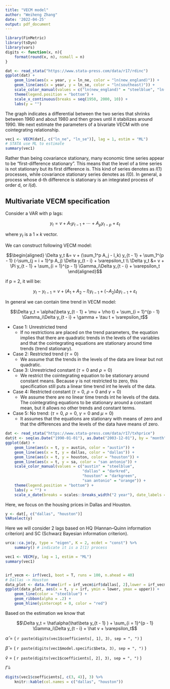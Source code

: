 ```yaml
---
title: "VECM model"
author: "Weiheng Zhang"
date: '2022-04-25'
output: pdf_document
---
```


```r
library(FinMetric)
library(tsDyn)
library(vars)
digits <- function(x, n){
    format(round(x, n), nsmall = n)
}
```



```r
dat <- read_stata("https://www.stata-press.com/data/r17/rdinc")
ggplot(dat) +
    geom_line(aes(x = year, y = ln_ne, color = "ln(new_england)")) +
    geom_line(aes(x = year, y = ln_se, color = "ln(southeast)")) +
    scale_color_manual(values = c("ln(new_england)" = "steelblue", "ln(southeast)" = "darkred")) +
    theme(legend.position = "bottom") +
    scale_x_continuous(breaks = seq(1950, 2000, 10)) +
    labs(y = "")
```
The graph indicates a differential between the two series that shrinks between 1960 and about 1980 and then grows until it stabilizes around 1990. We next estimate the parameters of a bivariate VECM with one cointegrating relationship.

```r
vec1 <- VECM(dat[, c("ln_ne", "ln_se")], lag = 1, estim = "ML")
# STATA use ML to estimate
summary(vec1)
```

Rather than being covariance stationary, many economic time series appear to be "first-difference stationary". This means that the level of a time series is not stationary but its first difference is. This kind of series denotes as $I(1)$ processes, while covariance stationary series denotes as $I(0)$. In general, a process whose d-th difference is stationary is an integrated process of order d, or $I(d)$.

## Multivariate VECM specification

Consider a VAR with p lags:

$$y_t = v + A_1 y_{t - 1} + \cdots + A_p y_{t - p} + \varepsilon_t$$

where $y_t$ is a $1\times k$ vector.

We can construct following VECM model:

$$\begin{aligned}
\Delta y_t &= v + (\sum_1^p A_j - I_k) y_{t - 1} + \sum_1^{p - 1} (-\sum_{j = i + 1}^p A_j) \Delta y_{t - i} + \varepsilon_t \\
\Delta y_t &= v + \Pi y_{t - 1} + \sum_{i = 1}^{p - 1} \Gamma_i\Delta y_{t - i} + \varepsilon_t
\end{aligned}$$

if p = 2, it will be:

$$y_t - y_{t - 1} = v + (A_1 + A_2 - I) y_{t - 1} + (-A_2)\Delta y_{t - 1} + \varepsilon_t$$


In general we can contain time trend in VECM model:

$$\Delta y_t = \alpha(\beta y_{t - 1} + \mu + \rho t) + \sum_{i = 1}^{p - 1} \Gamma_i\Delta y_{t - i} + \gamma + \tau t + \varepsilon_t$$

* Case 1: Unrestricted trend
    * If no restrictions are placed on the trend parameters, the equation implies that there are quadratic trends in the levels of the variables and that the cointegrating equations are stationary around time trends (trend stationary).
* Case 2: Restricted trend ($\tau = 0$)
    * We assume that the trends in the levels of the data are linear but not quadratic.
* Case 3: Unrestricted constant ($\tau = 0$ and $\rho = 0$)
    * We restrict the cointegrating equation to be stationary around constant means. Because $\gamma$ is not restricted to zero, this specification still puts a linear time trend int he levels of the data.
* Case 4: Restricted constant ($\tau = 0$, $\rho = 0$ and $\gamma = 0$)
    * We assume there are no linear time trends int he levels of the data. The cointegrating equations to be stationary around a constant mean, but it allows no other trends and constant terms.
* Case 5: No trend: ($\tau = 0$, $\rho = 0$, $\gamma = 0$ and $\mu = 0$)
    * It assumes that the equations are stationary with means of zero and that the differences and the levels of the data have means of zero.
    
```r
dat <- read_stata("https://www.stata-press.com/data/r17/txhprice")
dat$t <- seq(as.Date("1990-01-01"), as.Date("2003-12-01"), by = "month")
ggplot(dat) +
    geom_line(aes(x = t, y = austin, color = "austin")) +
    geom_line(aes(x = t, y = dallas, color = "dallas")) +
    geom_line(aes(x = t, y = houston, color = "houston")) +
    geom_line(aes(x = t, y = sa, color = "san antonio")) +
    scale_color_manual(values = c("austin" = "steelblue", 
                                  "dallas" = "darkred",
                                  "houston" = "darkgreen",
                                  "san antonio" = "orange")) +
    theme(legend.position = "bottom") +
    labs(y = "") +
    scale_x_date(breaks = scales::breaks_width("2 year"), date_labels = "%Y-%m")
```

Here, we focus on the housing prices in Dallas and Houston. 

```r
y <- dat[, c("dallas", "houston")]
VARselect(y)
```

Here we will consider 2 lags based on HQ (Hannan–Quinn information criterion) and SC (Schwarz Bayesian information criterion).

```r
urca::ca.jo(y, type = "eigen", K = 2, ecdet = "const") %>% 
    summary() # indicate it is a I(1) process

vec1 <- VECM(y, lag = 1, estim = "ML")
summary(vec1)


irf_vecm <- irf(vec1, boot = T, runs = 100, n.ahead = 40)
# Dallas -> Houston
data_plot <- data.frame(irf = irf_vecm$irf$dallas[, 2],lower = irf_vecm$Lower$dallas[, 2], upper = irf_vecm$Upper$dallas[, 2], t = 0:40)
ggplot(data_plot, aes(x = t, y = irf, ymin = lower, ymax = upper)) +
    geom_line(color = "steelblue") +
    geom_ribbon(alpha = .2) +
    geom_hline(yintercept = 0, color = "red")
```

Based on the estimation we know that

$$\Delta y_t = \hat\alpha(\hat\beta y_{t - 1} ) + \sum_{i = 1}^{p - 1} \Gamma_i\Delta y_{t - i} + \hat v + \varepsilon_t$$

$\hat \alpha = ($ `r paste(digits(vec1$coefficients[, 1], 3), sep = ", ")` $)$

$\hat \beta = ($ `r paste(digits(vec1$model.specific$beta, 3), sep = ", ")` $)$
    
$\hat v = ($ `r paste(digits(vec1$coefficients[, 2], 3), sep = ", ")` $)$
    
$\hat\Gamma =$ 

```r
digits(vec1$coefficients[, c(3, 4)], 3) %>% 
    knitr::kable(col.names = c("dallas", "houston"))
```

    
    
    
    
    
    
    